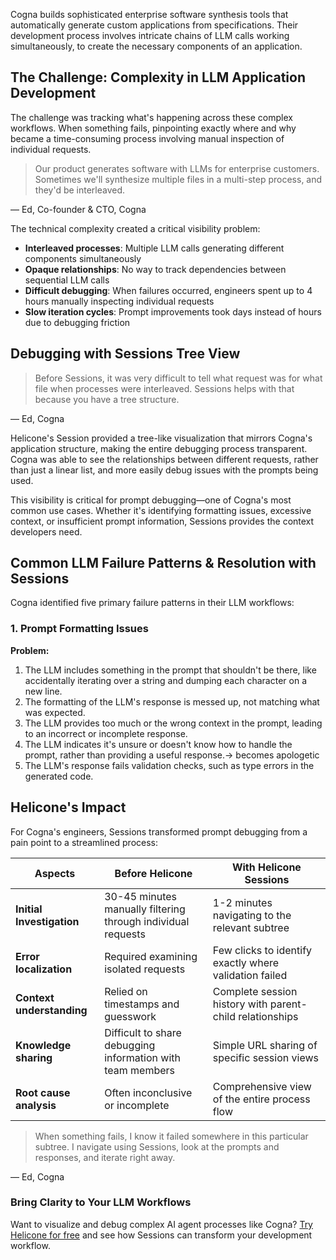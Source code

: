 Cogna builds sophisticated enterprise software synthesis tools that automatically generate custom applications from specifications. Their development process involves intricate chains of LLM calls working simultaneously, to create the necessary components of an application.

## The Challenge: Complexity in LLM Application Development

The challenge was tracking what's happening across these complex workflows. When something fails, pinpointing exactly where and why became a time-consuming process involving manual inspection of individual requests.

> Our product generates software with LLMs for enterprise customers. Sometimes we'll synthesize multiple files in a multi-step process, and they'd be interleaved.

— Ed, Co-founder & CTO, Cogna

The technical complexity created a critical visibility problem:

- **Interleaved processes**: Multiple LLM calls generating different components simultaneously
- **Opaque relationships**: No way to track dependencies between sequential LLM calls
- **Difficult debugging**: When failures occurred, engineers spent up to 4 hours manually inspecting individual requests
- **Slow iteration cycles**: Prompt improvements took days instead of hours due to debugging friction

## Debugging with Sessions Tree View

> Before Sessions, it was very difficult to tell what request was for what file when processes were interleaved. Sessions helps with that because you have a tree structure.

— Ed, Cogna

Helicone's Session provided a tree-like visualization that mirrors Cogna's application structure, making the entire debugging process transparent. Cogna was able to see the relationships between different requests, rather than just a linear list, and more easily debug issues with the prompts being used. 

This visibility is critical for prompt debugging—one of Cogna's most common use cases. Whether it's identifying formatting issues, excessive context, or insufficient prompt information, Sessions provides the context developers need.


## Common LLM Failure Patterns & Resolution with Sessions

Cogna identified five primary failure patterns in their LLM workflows:

### 1. Prompt Formatting Issues
**Problem:** 
1. The LLM includes something in the prompt that shouldn't be there, like accidentally iterating over a string and dumping each character on a new line.
2. The formatting of the LLM's response is messed up, not matching what was expected.
3. The LLM provides too much or the wrong context in the prompt, leading to an incorrect or incomplete response.
4. The LLM indicates it's unsure or doesn't know how to handle the prompt, rather than providing a useful response.→ becomes apologetic
5. The LLM's response fails validation checks, such as type errors in the generated code.

## Helicone's Impact

For Cogna's engineers, Sessions transformed prompt debugging from a pain point to a streamlined process:

| Aspects | Before Helicone | With Helicone Sessions |
| ------- | --------------- | ---------------------- |
| **Initial Investigation** | 30-45 minutes manually filtering through individual requests | 1-2 minutes navigating to the relevant subtree |
| **Error localization** | Required examining isolated requests | Few clicks to identify exactly where validation failed |
| **Context understanding** | Relied on timestamps and guesswork | Complete session history with parent-child relationships |
| **Knowledge sharing** | Difficult to share debugging information with team members | Simple URL sharing of specific session views |
| **Root cause analysis** | Often inconclusive or incomplete | Comprehensive view of the entire process flow |


> When something fails, I know it failed somewhere in this particular subtree. I navigate using Sessions, look at the prompts and responses, and iterate right away.

— Ed, Cogna

### Bring Clarity to Your LLM Workflows

Want to visualize and debug complex AI agent processes like Cogna? <a href="https://www.helicone.ai/signup" target="_blank" rel="noopener noreferrer">Try Helicone for free</a> and see how Sessions can transform your development workflow.